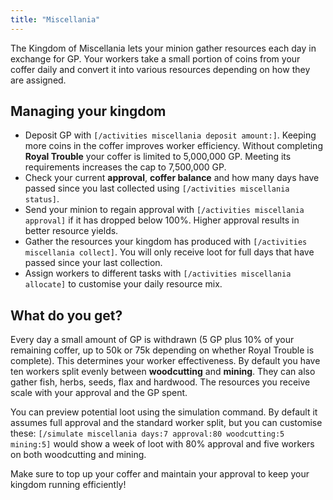 ```yaml
---
title: "Miscellania"
---
```


The Kingdom of Miscellania lets your minion gather resources each day in exchange for GP. Your workers take a small portion of coins from your coffer daily and convert it into various resources depending on how they are assigned.

## Managing your kingdom

- Deposit GP with `[/activities miscellania deposit amount:]`. Keeping more coins in the coffer improves worker efficiency. Without completing **Royal Trouble** your coffer is limited to 5,000,000 GP. Meeting its requirements increases the cap to 7,500,000 GP.
- Check your current **approval**, **coffer balance** and how many days have passed since you last collected using `[/activities miscellania status]`.
- Send your minion to regain approval with `[/activities miscellania approval]` if it has dropped below 100%. Higher approval results in better resource yields.
- Gather the resources your kingdom has produced with `[/activities miscellania collect]`. You will only receive loot for full days that have passed since your last collection.
- Assign workers to different tasks with `[/activities miscellania allocate]` to customise your daily resource mix.

## What do you get?

Every day a small amount of GP is withdrawn (5 GP plus 10% of your remaining coffer, up to 50k or 75k depending on whether Royal Trouble is complete). This determines your worker effectiveness. By default you have ten workers split evenly between **woodcutting** and **mining**. They can also gather fish, herbs, seeds, flax and hardwood. The resources you receive scale with your approval and the GP spent.

You can preview potential loot using the simulation command. By default it assumes full approval and the
standard worker split, but you can customise these:
`[/simulate miscellania days:7 approval:80 woodcutting:5 mining:5]` would show a week of loot with 80%
approval and five workers on both woodcutting and mining.

Make sure to top up your coffer and maintain your approval to keep your kingdom running efficiently!